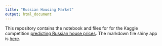```yaml
---
title: "Russian Housing Market"
output: html_document
---
```


This repository contains the notebook and files for for the Kaggle competition [predicting Russian house prices](https://www.kaggle.com/c/sberbank-russian-housing-market#evaluation). The markdown file shiny app is [here](https://github.com/rampje/Russian-Housing-Market).